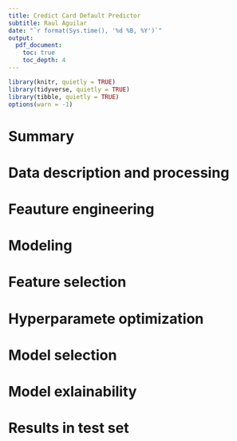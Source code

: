 ```yaml
---
title: Credict Card Default Predictor
subtitle: Raul Aguilar
date: "`r format(Sys.time(), '%d %B, %Y')`"
output:
  pdf_document:
    toc: true
    toc_depth: 4
---
```


```r
library(knitr, quietly = TRUE)
library(tidyverse, quietly = TRUE)
library(tibble, quietly = TRUE)
options(warn = -1)
```


\newpage

# Summary

# Data description and processing

# Feauture engineering

# Modeling

# Feature selection

# Hyperparamete optimization

# Model selection

# Model exlainability 

# Results in test set 

